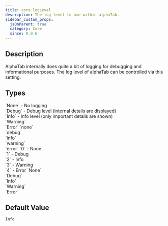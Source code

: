 ```yaml
---
title: core.logLevel
description: The log level to use within alphaTab.
sidebar_custom_props:
  jsOnParent: true
  category: Core
  since: 0.9.6
---
```


<SinceBadge since="0.9.6" />


## Description
AlphaTab internally does quite a bit of logging for debugging and informational purposes. The log level of alphaTab can be controlled via this setting.

<PropertyDescription metadata={metadata} showJson={true} />

## Types

<TypeTable>
    <TypeRow type="js" name="alphaTab.LogLevel">
        `None` - No logging<br />
        `Debug` - Debug level (internal details are displayed)<br />
        `Info` - Info level (only important details are shown)<br />
        `Warning`<br />
        `Error`
    </TypeRow>
    <TypeRow type="json-js-html" name="string">
        `none`<br />
        `debug`<br />
        `info`<br />
        `warning`<br />
        `error`
    </TypeRow>
    <TypeRow type="json-js-html" name="int">
        `0` - None<br />
        `1` - Debug<br />
        `2` - Info<br />
        `3` - Warning<br />
        `4` - Error
    </TypeRow>
    <TypeRow type="net" name="AlphaTab.LogLevel">
        `None`<br />
        `Debug`<br />
        `Info`<br />
        `Warning`<br />
        `Error`
    </TypeRow>
</TypeTable>

## Default Value

`Info`
